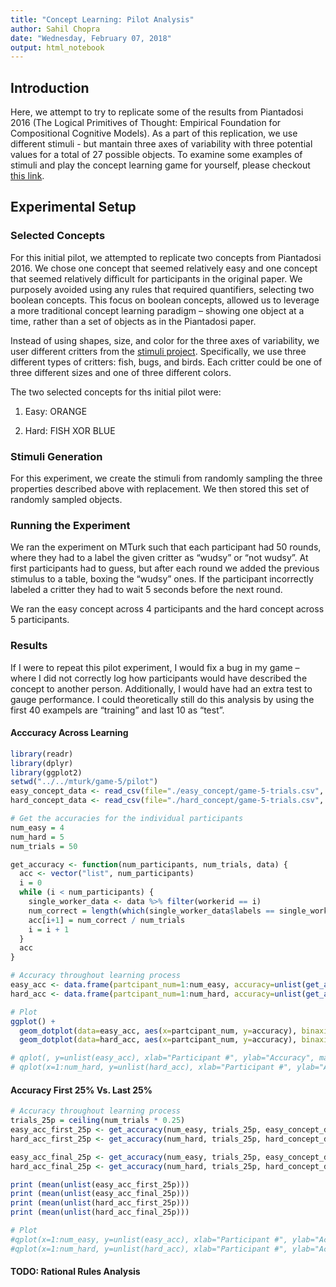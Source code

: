```yaml
---
title: "Concept Learning: Pilot Analysis"
author: Sahil Chopra
date: "Wednesday, February 07, 2018"
output: html_notebook
---
```


## Introduction

Here, we attempt to try to replicate some of the results from Piantadosi 2016 (The Logical Primitives of Thought: Empirical Foundation for Compositional Cognitive Models). As a part of this replication, we use different stimuli - but mantain three axes of variability with three potential values for a total of 27 possible objects. To examine some examples of stimuli and play the concept learning game for yourself, please checkout [this link](http://web.stanford.edu/~schopra8/gen-games/experiments/game-5/game-5.html).

## Experimental Setup

### Selected Concepts
For this initial pilot, we attempted to replicate two concepts from Piantadosi 2016. We chose one concept that seemed relatively easy and one concept that seemed relatively difficult for participants in the original paper. We purposely avoided using any rules that required quantifiers, selecting two boolean concepts. This focus on boolean concepts, allowed us to leverage a more traditional concept learning paradigm -- showing one object at a time, rather than a set of objects as in the Piantadosi paper. 

Instead of using shapes, size, and color for the three axes of variability, we user different critters from the [stimuli project](https://github.com/erindb/stimuli). Specifically, we use three different types of critters: fish, bugs, and birds. Each critter could be one of three different sizes and one of three different colors.  

The two selected concepts for ths initial pilot were:

1. Easy: ORANGE

2. Hard: FISH XOR BLUE

### Stimuli Generation
For this experiment, we create the stimuli from randomly sampling the three properties described above with replacement. We then stored this set of randomly sampled objects.

### Running the Experiment
We ran the experiment on MTurk such that each participant had 50 rounds, where they had to a label the given critter as "wudsy" or "not wudsy". At first participants had to guess, but after each round we added the previous stimulus to a table, boxing the "wudsy" ones. If the participant incorrectly labeled a critter they had to wait 5 seconds before the next round.

We ran the easy concept across 4 participants and the hard concept across 5 participants.
 
### Results
If I were to repeat this pilot experiment, I would fix a bug in my game -- where I did not correctly log how participants would have described the concept to another person. Additionally, I would have had an extra test to gauge performance. I could theoretically still do this analysis by using the first 40 exampels are "training" and last 10 as "test".

#### Acccuracy Across Learning
```r
library(readr)
library(dplyr)
library(ggplot2)
setwd("../../mturk/game-5/pilot")
easy_concept_data <- read_csv(file="./easy_concept/game-5-trials.csv", col_names=TRUE, col_types = "iilild")
hard_concept_data <- read_csv(file="./hard_concept/game-5-trials.csv", col_names=TRUE, col_types = "iilild")

# Get the accuracies for the individual participants
num_easy = 4
num_hard = 5
num_trials = 50

get_accuracy <- function(num_participants, num_trials, data) {
  acc <- vector("list", num_participants)
  i = 0
  while (i < num_participants) {
    single_worker_data <- data %>% filter(workerid == i)
    num_correct = length(which(single_worker_data$labels == single_worker_data$true_labels))
    acc[i+1] = num_correct / num_trials
    i = i + 1
  }
  acc
}

# Accuracy throughout learning process
easy_acc <- data.frame(partcipant_num=1:num_easy, accuracy=unlist(get_accuracy(num_easy, num_trials, easy_concept_data)))
hard_acc <- data.frame(partcipant_num=1:num_hard, accuracy=unlist(get_accuracy(num_hard, num_trials, hard_concept_data)))

# Plot
ggplot() +
  geom_dotplot(data=easy_acc, aes(x=partcipant_num, y=accuracy), binaxis = 'y') +
  geom_dotplot(data=hard_acc, aes(x=partcipant_num, y=accuracy), binaxis = 'y')

# qplot(, y=unlist(easy_acc), xlab="Participant #", ylab="Accuracy", main="Easy Concept", ylim=as.numeric(c(.75, 1)))
# qplot(x=1:num_hard, y=unlist(hard_acc), xlab="Participant #", ylab="Accuracy", main="Hard Concept", ylim=as.numeric(c(.75, 1)))
```

#### Accuracy First 25% Vs. Last 25%
```r
# Accuracy throughout learning process
trials_25p = ceiling(num_trials * 0.25)
easy_acc_first_25p <- get_accuracy(num_easy, trials_25p, easy_concept_data %>% filter(trial_num <= num_trials * 0.25))
hard_acc_first_25p <- get_accuracy(num_hard, trials_25p, hard_concept_data %>% filter(trial_num <= num_trials * 0.25))

easy_acc_final_25p <- get_accuracy(num_easy, trials_25p, easy_concept_data %>% filter(num_trials * 0.75 <= trial_num))
hard_acc_final_25p <- get_accuracy(num_hard, trials_25p, hard_concept_data %>% filter(num_trials * 0.75 <= trial_num))

print (mean(unlist(easy_acc_first_25p)))
print (mean(unlist(easy_acc_final_25p)))
print (mean(unlist(hard_acc_first_25p)))
print (mean(unlist(hard_acc_final_25p)))

# Plot
#qplot(x=1:num_easy, y=unlist(easy_acc), xlab="Participant #", ylab="Accuracy", main="Easy Concept", ylim=as.numeric(c(.75, 1)))
#qplot(x=1:num_hard, y=unlist(hard_acc), xlab="Participant #", ylab="Accuracy", main="Hard Concept", ylim=as.numeric(c(.75, 1)))
```

#### TODO: Rational Rules Analysis